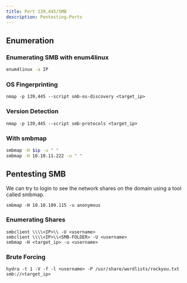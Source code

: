 ```yaml
---
title: Port 139,445/SMB
description: Pentesting-Ports
---
```

## Enumeration

### Enumerating SMB with enum4linux
```bash
enum4linux -a IP
```
### OS Fingerprinting

```shell
nmap -p 139,445 --script smb-os-discovery <target_ip>
```

### Version Detection

```shell
nmap -p 139,445 --script smb-protocols <target_ip>
```
### With smbmap
```bash
smbmap -H $ip -u " "
smbmap -H 10.10.11.222 -u " "
```

## Pentesting SMB
We can try to login to see the network shares on the domain using a tool called smbmap.

```shell
smbmap -H 10.10.189.115 -u anonymous
```

### Enumerating Shares

```shell
smbclient \\\\<IP>\\ -U <username>
smbclient \\\\<IP>\\<SMB-FOLDER> -U <username>
smbmap -H <target_ip> -u <username>
```
### Brute Forcing

```shell
hydra -t 1 -V -f -l <username> -P /usr/share/wordlists/rockyou.txt smb://<target_ip>
```


